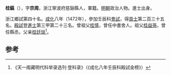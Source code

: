 '''桂鎬'''（{{bd|1441年||？}}），字'''宗周'''，浙江寧波府慈谿縣人，軍籍。[[明朝|明朝]]政治人物。進士出身。

浙江鄉試第四十名。[[成化|成化]]八年（1472年），參加壬辰科[[會試|會試]]，得[[貢士|貢士]]第二百三十五名。[[殿試|殿試]]登[[進士|進士]]第三甲第二十三名。曾祖父[[桂慎|桂慎]]，曾任中書舍人。祖父[[桂益孫|桂益孫]]，曾任縣丞。父亲[[桂廷琰|桂廷琰]]<ref>《天一阁藏明代科举录选刊·登科录》（《成化八年壬辰科殿試金榜》）</ref>。

==参考==
{{reflist}}
{{明朝人物小作品}}
{{成化八年壬辰科殿試金榜}}